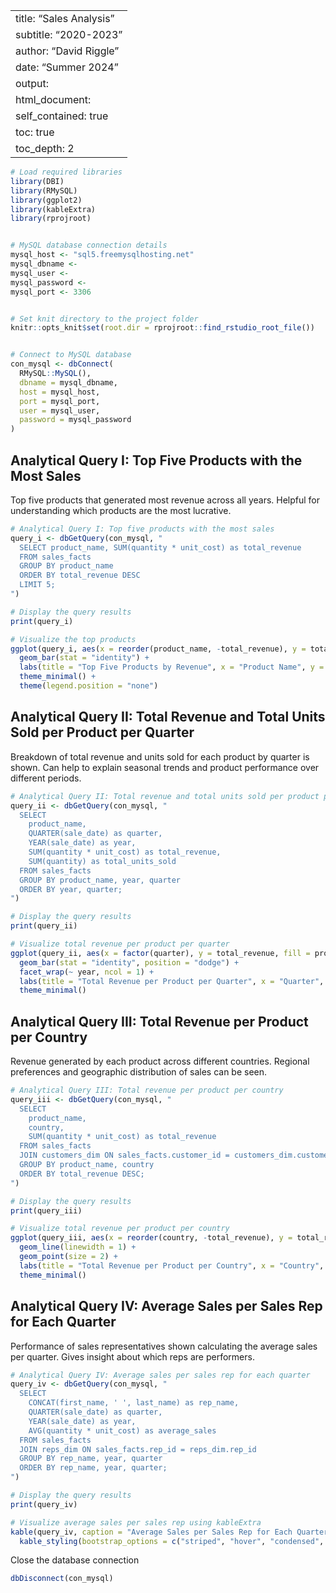 
---
title: "Sales Analysis"
subtitle: "2020-2023"
author: "David Riggle"
date: "Summer 2024"
output: 
  html_document:
    self_contained: true
    toc: true
    toc_depth: 2
---

```r
# Load required libraries
library(DBI)
library(RMySQL)
library(ggplot2)
library(kableExtra)
library(rprojroot)


# MySQL database connection details
mysql_host <- "sql5.freemysqlhosting.net"
mysql_dbname <- 
mysql_user <-
mysql_password <- 
mysql_port <- 3306


# Set knit directory to the project folder
knitr::opts_knit$set(root.dir = rprojroot::find_rstudio_root_file())


# Connect to MySQL database
con_mysql <- dbConnect(
  RMySQL::MySQL(),
  dbname = mysql_dbname,
  host = mysql_host,
  port = mysql_port,
  user = mysql_user,
  password = mysql_password
)


```
## Analytical Query I: Top Five Products with the Most Sales
Top five products that generated most revenue across all years. Helpful for understanding which products are the most lucrative.
```r
# Analytical Query I: Top five products with the most sales
query_i <- dbGetQuery(con_mysql, "
  SELECT product_name, SUM(quantity * unit_cost) as total_revenue
  FROM sales_facts
  GROUP BY product_name
  ORDER BY total_revenue DESC
  LIMIT 5;
")

# Display the query results
print(query_i)

# Visualize the top products
ggplot(query_i, aes(x = reorder(product_name, -total_revenue), y = total_revenue, fill = product_name)) +
  geom_bar(stat = "identity") +
  labs(title = "Top Five Products by Revenue", x = "Product Name", y = "Total Revenue") +
  theme_minimal() +
  theme(legend.position = "none")
```
## Analytical Query II: Total Revenue and Total Units Sold per Product per Quarter
Breakdown of total revenue and units sold for each product by quarter is shown. Can help to explain seasonal trends and product performance over different periods.
```r
# Analytical Query II: Total revenue and total units sold per product per quarter
query_ii <- dbGetQuery(con_mysql, "
  SELECT 
    product_name, 
    QUARTER(sale_date) as quarter,
    YEAR(sale_date) as year,
    SUM(quantity * unit_cost) as total_revenue,
    SUM(quantity) as total_units_sold
  FROM sales_facts
  GROUP BY product_name, year, quarter
  ORDER BY year, quarter;
")

# Display the query results
print(query_ii)

# Visualize total revenue per product per quarter
ggplot(query_ii, aes(x = factor(quarter), y = total_revenue, fill = product_name)) +
  geom_bar(stat = "identity", position = "dodge") +
  facet_wrap(~ year, ncol = 1) +
  labs(title = "Total Revenue per Product per Quarter", x = "Quarter", y = "Total Revenue") +
  theme_minimal()
```
## Analytical Query III: Total Revenue per Product per Country
Revenue generated by each product across different countries. Regional preferences and geographic distribution of sales can be seen.
```r
# Analytical Query III: Total revenue per product per country
query_iii <- dbGetQuery(con_mysql, "
  SELECT 
    product_name, 
    country,
    SUM(quantity * unit_cost) as total_revenue
  FROM sales_facts
  JOIN customers_dim ON sales_facts.customer_id = customers_dim.customer_id
  GROUP BY product_name, country
  ORDER BY total_revenue DESC;
")

# Display the query results
print(query_iii)

# Visualize total revenue per product per country
ggplot(query_iii, aes(x = reorder(country, -total_revenue), y = total_revenue, color = product_name, group = product_name)) +
  geom_line(linewidth = 1) +
  geom_point(size = 2) +
  labs(title = "Total Revenue per Product per Country", x = "Country", y = "Total Revenue") +
  theme_minimal()
```
## Analytical Query IV: Average Sales per Sales Rep for Each Quarter
Performance of sales representatives shown calculating the average sales per quarter. Gives insight about which reps are performers.
```r
# Analytical Query IV: Average sales per sales rep for each quarter
query_iv <- dbGetQuery(con_mysql, "
  SELECT 
    CONCAT(first_name, ' ', last_name) as rep_name,
    QUARTER(sale_date) as quarter,
    YEAR(sale_date) as year,
    AVG(quantity * unit_cost) as average_sales
  FROM sales_facts
  JOIN reps_dim ON sales_facts.rep_id = reps_dim.rep_id
  GROUP BY rep_name, year, quarter
  ORDER BY rep_name, year, quarter;
")

# Display the query results
print(query_iv)

# Visualize average sales per sales rep using kableExtra
kable(query_iv, caption = "Average Sales per Sales Rep for Each Quarter") %>%
  kable_styling(bootstrap_options = c("striped", "hover", "condensed", "responsive"))
```
 Close the database connection
```r
dbDisconnect(con_mysql)
```
